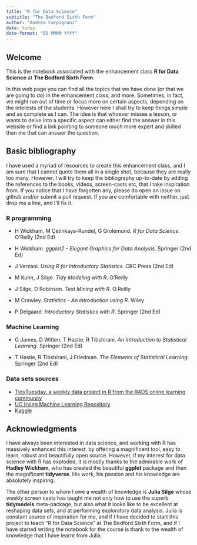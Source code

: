 ```yaml
---
title: "R for Data Science"
subtitle: "The Bedford Sixth Form"
author: "Andrea Carpignani"
date: today
date-format: "DD MMMM YYYY"
---
```


## Welcome

This is the notebook associated with the enhancement class **R for Data Science** at **The Bedford Sixth Form**.

In this web page you can find all the topics that we have done (or that we are going to do) in the enhancement class, and more. Sometimes, in fact, we might run out of time or focus more on certain aspects, depending on the interests of the students. However here I shall try to keep things simple and as complete as I can. The idea is that whoever misses a lesson, or wants to delve into a specific aspect can either find the answer in this website or find a link pointing to someone much more expert and skilled than me that can answer the question.

## Basic bibliography

I have used a myriad of resources to create this enhancement class, and I am sure that I cannot quote them all in a single shot, because they are really too many. However, I will try to keep the bibliography up-to-date by adding the references to the books, videos, screen-casts etc, that I take inspiration from. If you notice that I have forgotten any, please do open an issue on github and/or submit a pull request. If you are comfortable with neither, just drop me a line, and I'll fix it.

### R programming

-   H Wickham, M Çetinkaya-Rundel, G Grolemund. *R for Data Science*. O'Reilly (2nd Ed)

-   H Wickham. *ggplot2 - Elegant Graphics for Data Analysis*. Springer (2nd Ed)

-   J Verzani. *Using R for Introductory Statistics*. CRC Press (2nd Ed)

-   M Kuhn, J Silge. *Tidy Modeling with R*. O'Reilly

-   J Silge, D Robinson. *Text Mining with R*. O.Reilly

-   M Crawley. *Statistics - An introduction using R*. Wiley

-   P Delgaard. *Introductory Statistics with R*. Springer (2nd Ed)

### Machine Learning

-   G James, D Witten, T Hastie, R Tibshirani. *An Introduction to Statistical Learning*. Springer (2nd Ed)

-   T Hastie, R Tibshirani, J Friedman. *The Elements of Statistical Learning*. Springer (2nd Ed)

### Data sets sources

-   [TidyTuesday, a weekly data project in R from the R4DS online learning community](https://github.com/rfordatascience/tidytuesday)
-   [UC Irving Machine Learning Repository](https://archive.ics.uci.edu/)
-   [Kaggle](https://www.kaggle.com/)

## Acknowledgments

I have always been interested in data science, and working with R has massively enhanced this interest, by offering a magnificent tool, easy to learn, robust and beautifully open source. However, if my interest for data science with R has exploded, it is mostly thanks to the admirable work of **Hadley Wickham**, who has created the beautiful **ggplot** package and then the magnificent **tidyverse**. His work, his passion and his knowledge are absolutely inspiring.

The other person to whom I owe a wealth of knowledge is **Julia Silge** whose weekly screen casts has taught me not only how to use the superb **tidymodels** meta-package, but also what it looks like to be excellent at reshaping data sets, and at performing exploratory data analysis. Julia is constant source of inspiration for me, and if I have decided to start this project to teach "R for Data Science" at The Bedford Sixth Form, and if I have started writing the notebook for the course is thank to the wealth of knowledge that I have learnt from Julia.

